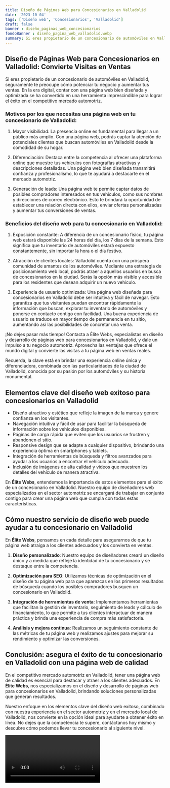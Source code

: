 ```yaml
---
title: Diseño de Páginas Web para Concesionarios en Valladolid
date: '2023-10-04'
tags: ['Diseño web', 'Concesionarios', 'Valladolid']
draft: false
banner : diseño_paginas_web_concesionarios
fondoBanner : diseño_pagina_web_valladolid.webp
summary: Si eres propietario de un concesionario de automóviles en Valladolid, seguramente te preocupe cómo potenciar tu negocio y aumentar tus ventas. En la era digital, contar con una página web bien diseñada y optimizada se ha convertido en una herramienta imprescindible para lograr el éxito en el competitivo mercado automotriz.
---
```


## Diseño de Páginas Web para Concesionarios en Valladolid: Convierte Visitas en Ventas

Si eres propietario de un concesionario de automóviles en Valladolid, seguramente te preocupe cómo potenciar tu negocio y aumentar tus ventas. En la era digital, contar con una página web bien diseñada y optimizada se ha convertido en una herramienta imprescindible para lograr el éxito en el competitivo mercado automotriz.

### Motivos por los que necesitas una página web en tu concesionario de Valladolid:

1. Mayor visibilidad: La presencia online es fundamental para llegar a un público más amplio. Con una página web, podrás captar la atención de potenciales clientes que buscan automóviles en Valladolid desde la comodidad de su hogar.

2. Diferenciación: Destaca entre la competencia al ofrecer una plataforma online que muestre tus vehículos con fotografías atractivas y descripciones detalladas. Una página web bien diseñada transmitirá confianza y profesionalismo, lo que te ayudará a destacarte en el mercado automotriz.

3. Generación de leads: Una página web te permite captar datos de posibles compradores interesados en tus vehículos, como sus nombres y direcciones de correo electrónico. Esto te brindará la oportunidad de establecer una relación directa con ellos, enviar ofertas personalizadas y aumentar tus conversiones de ventas.

### Beneficios del diseño web para tu concesionario en Valladolid:

1. Exposición constante: A diferencia de un concesionario físico, tu página web estará disponible las 24 horas del día, los 7 días de la semana. Esto significa que tu inventario de automóviles estará expuesto constantemente, sin importar la hora o el día festivo.

2. Atracción de clientes locales: Valladolid cuenta con una próspera comunidad de amantes de los automóviles. Mediante una estrategia de posicionamiento web local, podrás atraer a aquellos usuarios en busca de concesionarios en la ciudad. Serás la opción más visible y accesible para los residentes que desean adquirir un nuevo vehículo.

3. Experiencia de usuario optimizada: Una página web diseñada para concesionarios en Valladolid debe ser intuitiva y fácil de navegar. Esto garantiza que tus visitantes puedan encontrar rápidamente la información que buscan, explorar tu inventario de automóviles y ponerse en contacto contigo con facilidad. Una buena experiencia de usuario se traduce en mayor tiempo de permanencia en tu sitio, aumentando así las posibilidades de concretar una venta.

¡No dejes pasar más tiempo! Contacta a Élite Webs, especialistas en diseño y desarrollo de páginas web para concesionarios en Valladolid, y dale un impulso a tu negocio automotriz. Aprovecha las ventajas que ofrece el mundo digital y convierte las visitas a tu página web en ventas reales.

Recuerda, la clave está en brindar una experiencia online única y diferenciadora, combinada con las particularidades de la ciudad de Valladolid, conocida por su pasión por los automóviles y su historia monumental.

<GifSeo />

<Cta />

## Elementos clave del diseño web exitoso para concesionarios en Valladolid

- Diseño atractivo y estético que refleje la imagen de la marca y genere confianza en los visitantes.
- Navegación intuitiva y fácil de usar para facilitar la búsqueda de información sobre los vehículos disponibles.
- Páginas de carga rápida que eviten que los usuarios se frustren y abandonen el sitio.
- Responsive design que se adapte a cualquier dispositivo, brindando una experiencia óptima en smartphones y tablets.
- Integración de herramientas de búsqueda y filtros avanzados para ayudar a los usuarios a encontrar el vehículo adecuado.
- Inclusión de imágenes de alta calidad y videos que muestren los detalles del vehículo de manera atractiva.

En **Élite Webs**, entendemos la importancia de estos elementos para el éxito de un concesionario en Valladolid. Nuestro equipo de diseñadores web especializados en el sector automotriz se encargará de trabajar en conjunto contigo para crear una página web que cumpla con todas estas características.

## Cómo nuestro servicio de diseño web puede ayudar a tu concesionario en Valladolid

En **Élite Webs**, pensamos en cada detalle para asegurarnos de que tu página web atraiga a los clientes adecuados y los convierta en ventas.

1. **Diseño personalizado**: Nuestro equipo de diseñadores creará un diseño único y a medida que refleje la identidad de tu concesionario y se destaque entre la competencia.

2. **Optimización para SEO**: Utilizamos técnicas de optimización en el diseño de tu página web para que aparezcas en los primeros resultados de búsqueda cuando los posibles compradores busquen un concesionario en Valladolid.

3. **Integración de herramientas de venta**: Implementamos herramientas que facilitan la gestión de inventario, seguimiento de leads y cálculo de financiamiento, lo que permite a tus clientes interactuar de manera práctica y brinda una experiencia de compra más satisfactoria.

4. **Análisis y mejora continua**: Realizamos un seguimiento constante de las métricas de tu página web y realizamos ajustes para mejorar su rendimiento y optimizar las conversiones.

## Conclusión: asegura el éxito de tu concesionario en Valladolid con una página web de calidad

En el competitivo mercado automotriz en Valladolid, tener una página web de calidad es esencial para destacar y atraer a los clientes adecuados. En **Élite Webs**, nos especializamos en el diseño y desarrollo de páginas web para concesionarios en Valladolid, brindando soluciones personalizadas que generan resultados.

Nuestro enfoque en los elementos clave del diseño web exitoso, combinado con nuestra experiencia en el sector automotriz y en el mercado local de Valladolid, nos convierte en la opción ideal para ayudarte a obtener éxito en línea. No dejes que la competencia te supere, contáctanos hoy mismo y descubre cómo podemos llevar tu concesionario al siguiente nivel.

<Video />

<CtaBot job='Concesionarios' city='Valladolid'/>

<Gmaps query='Valladolid+españa+maps' />